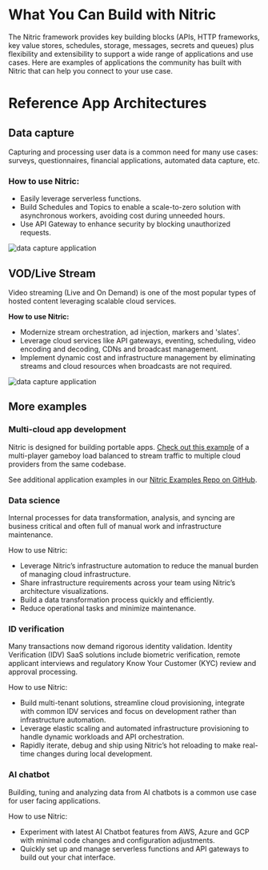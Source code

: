 # What You Can Build with Nitric

The Nitric framework provides key building blocks (APIs, HTTP frameworks, key value stores, schedules, storage, messages, secrets and queues) plus flexibility and extensibility to support a wide range of applications and use cases. Here are examples of applications the community has built with Nitric that can help you connect to your use case.

# Reference App Architectures

## Data capture

Capturing and processing user data is a common need for many use cases: surveys, questionnaires, financial applications, automated data capture, etc.

### How to use Nitric:

- Easily leverage serverless functions.
- Build Schedules and Topics to enable a scale-to-zero solution with asynchronous workers, avoiding cost during unneeded hours.
- Use API Gateway to enhance security by blocking unauthorized requests.

![data capture application](/docs/images/concepts/survey.svg)

## VOD/Live Stream

Video streaming (Live and On Demand) is one of the most popular types of hosted content leveraging scalable cloud services.

**How to use Nitric:**

- Modernize stream orchestration, ad injection, markers and 'slates'.
- Leverage cloud services like API gateways, eventing, scheduling, video encoding and decoding, CDNs and broadcast management.
- Implement dynamic cost and infrastructure management by eliminating streams and cloud resources when broadcasts are not required.

![data capture application](/docs/images/concepts/vod.svg)

## More examples

### Multi-cloud app development

Nitric is designed for building portable apps. [Check out this example](https://github.com/tjholm/multiboy) of a multi-player gameboy load balanced to stream traffic to multiple cloud providers from the same codebase.

See additional application examples in our [Nitric Examples Repo on GitHub](https://nitric.io/docs/guides/examples).

### Data science

Internal processes for data transformation, analysis, and syncing are business critical and often full of manual work and infrastructure maintenance.

How to use Nitric:

- Leverage Nitric’s infrastructure automation to reduce the manual burden of managing cloud infrastructure.
- Share infrastructure requirements across your team using Nitric’s architecture visualizations.
- Build a data transformation process quickly and efficiently.
- Reduce operational tasks and minimize maintenance.

### ID verification

Many transactions now demand rigorous identity validation. Identity Verification (IDV) SaaS solutions include biometric verification, remote applicant interviews and regulatory Know Your Customer (KYC) review and approval processing.

How to use Nitric:

- Build multi-tenant solutions, streamline cloud provisioning, integrate with common IDV services and focus on development rather than infrastructure automation.
- Leverage elastic scaling and automated infrastructure provisioning to handle dynamic workloads and API orchestration.
- Rapidly iterate, debug and ship using Nitric’s hot reloading to make real-time changes during local development.

### AI chatbot

Building, tuning and analyzing data from AI chatbots is a common use case for user facing applications.

How to use Nitric:

- Experiment with latest AI Chatbot features from AWS, Azure and GCP with minimal code changes and configuration adjustments.
- Quickly set up and manage serverless functions and API gateways to build out your chat interface.

